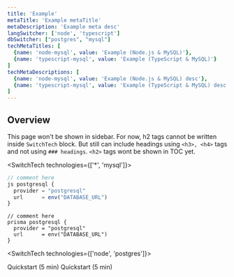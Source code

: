 ```yaml
---
title: 'Example'
metaTitle: 'Example metaTitle'
metaDescription: 'Example meta desc'
langSwitcher: ['node', 'typescript']
dbSwitcher: ["postgres", "mysql"]
techMetaTitles: [
  {name: 'node-mysql', value: 'Example (Node.js & MySQL)'},
  {name: 'typescript-mysql', value: 'Example (TypeScript & MySQL)'}
]
techMetaDescriptions: [
  {name: 'node-mysql', value: 'Example (Node.js & MySQL) desc'},
  {name: 'typescript-mysql', value: 'Example (TypeScript & MySQL) desc'}
]
---
```


## Overview

This page won't be shown in sidebar. For now, h2 tags cannot be written inside `SwitchTech` block. But still can include headings using `<h3>, <h4>` tags and not using `### headings`.
`<h2>` tags wont be shown in TOC yet.

<SwitchTech technologies={['*', 'mysql']}>

```js
// comment here
js postgresql {
  provider = "postgresql"
  url      = env("DATABASE_URL")
}
```

```prisma
// comment here
prisma postgresql {
  provider = "postgresql"
  url      = env("DATABASE_URL")
}
```

</SwitchTech>

<SwitchTech technologies={['node', 'postgres']}>

<ButtonLink color="dark" type="primary" href="/" target="_blank">
  Quickstart (5 min)
</ButtonLink>
<ButtonLink
  color="dark"
  type="primary"
  href="https://prisma2.netlify.com/getting-started/quickstart"
  target="_blank"
>
  Quickstart (5 min)
</ButtonLink>

</SwitchTech>

